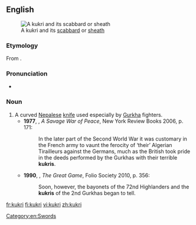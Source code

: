 ==English==
{{wikipedia}}
[[File:Kukri with sheath.JPG|thumb|A kukri and its [[scabbard]] or [[sheath]]]]
===Etymology===
From {{etyl|hi|en}} {{term||tr=kukṛī|lang=hi}}.{{attention|hi}}

===Pronunciation===
*{{a|UK}} {{IPA|/ˈkʊkɹi/}}

===Noun===
{{en-noun}}

# A curved [[Nepalese]] [[knife]] used especially by [[Gurkha]] fighters.
#*'''1977''', {{w|Alistair Horne}}, ''A Savage War of Peace'', New York Review Books 2006, p. 171:
#*:In the later part of the Second World War it was customary in the French army to vaunt the ferocity of ‘their’ Algerian Tirailleurs against the Germans, much as the British took pride in the deeds performed by the Gurkhas with their terrible '''kukris'''.
#*'''1990''', {{w|Peter Hopkirk}}, ''The Great Game'', Folio Society 2010, p. 356:
#*:Soon, however, the bayonets of the 72nd Highlanders and the '''kukris''' of the 2nd Gurkhas began to tell.

[[Category:en:Swords]]

[[fr:kukri]]
[[fi:kukri]]
[[vi:kukri]]
[[zh:kukri]]